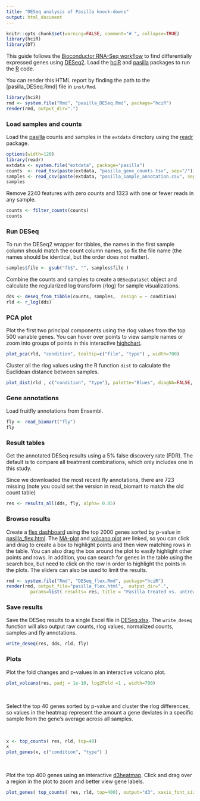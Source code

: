 ```yaml
---
title: "DESeq analysis of Pasilla knock-downs"
output: html_document
---
```


```r
knitr::opts_chunk$set(warning=FALSE, comment="# ", collapse=TRUE)
library(hciR)
library(DT)
```

This guide follows the [Bioconductor RNA-Seq workflow] to find differentially expressed
genes using [DESeq2].  Load the [hciR] and [pasilla] packages to run the [R] code.

You can render this HTML report by finding the path to the [pasilla_DESeq.Rmd] file in `inst/Rmd`.

```r
library(hciR)
rmd <- system.file("Rmd", "pasilla_DESeq.Rmd", package="hciR")
render(rmd, output_dir=".")
```


### Load samples and counts

Load the [pasilla] counts and samples in the `extdata` directory using the [readr] package.


```r
options(width=120)
library(readr)
extdata <- system.file("extdata", package="pasilla")
counts  <- read_tsv(paste(extdata, "pasilla_gene_counts.tsv", sep="/"))
samples <- read_csv(paste(extdata, "pasilla_sample_annotation.csv", sep="/"))
samples
```


Remove 2240 features with zero counts and 1323 with one or fewer reads in any sample.

```r
counts <- filter_counts(counts)
counts
```


### Run DESeq

To run the DESeq2 wrapper for tibbles, the names in the first sample column
 should match the count column names, so fix the file name
 (the names should be identical, but the order does not matter).

```r
samples$file <- gsub("fb$", "", samples$file )
```


Combine the counts and samples to create a `DESeqDataSet` object and calculate
the regularized log transform (rlog) for sample visualizations.

```r
dds <- deseq_from_tibble(counts, samples,  design = ~ condition)
rld <- r_log(dds)
```

### PCA plot

Plot the first two principal components using the rlog values from the top 500 variable genes.
You can hover over points to view sample names or zoom into groups of points in this interactive [highchart].

```r
plot_pca(rld, "condition", tooltip=c("file", "type") , width=700)
```

Cluster all the rlog values using the R function `dist` to calculate the Euclidean distance between samples.

```r
plot_dist(rld , c("condition", "type"), palette="Blues", diagNA=FALSE, reverse_pal=TRUE)
```

### Gene annotations

Load fruitfly annotations from Ensembl.

```r
fly <- read_biomart("fly")
fly
```

### Result tables

Get the annotated DESeq results using a 5% false discovery rate (FDR).  The default is to compare
all treatment combinations, which only includes one in this study.

Since we downloaded the most recent fly annotations, there are 723 missing (note you could set the version
in read_biomart to match the old count table)


```r
res <- results_all(dds, fly, alpha= 0.05)
```


### Browse results

Create a [flex dashboard] using the top 2000 genes sorted by p-value in
[pasilla_flex.html].   The [MA-plot] and [volcano plot] are linked, so you can
click and drag to create a box to highlight points and then view matching rows
in the table. You can also drag the box around the plot to easily highlight
other points and rows. In addition, you can search for genes in the table using
the search box, but need to click on the row in order to highlight the points in
the plots.  The sliders can also be used to limit the results.

```r
rmd <- system.file("Rmd", "DESeq_flex.Rmd", package="hciR")
render(rmd, output_file="pasilla_flex.html",  output_dir=".",
         params=list( results= res, title = "Pasilla treated vs. untreated", top= 2000 ))
```

### Save results

Save the DESeq results to a single Excel file in [DESeq.xlsx].  The `write_deseq` function will also
output raw counts, rlog values, normalized counts, samples and fly annotations.

```r
write_deseq(res, dds, rld, fly)
```



### Plots

Plot the fold changes and p-values in an interactive volcano plot.

```r
plot_volcano(res, padj = 1e-10, log2Fold =1 , width=700)
```

<br>

Select the top 40 genes sorted by p-value and cluster the rlog differences,
so values in the heatmap represent the amount a gene deviates in a specific sample
from the gene’s average across all samples.

<br>

```r
x <- top_counts( res, rld, top=40)
x
plot_genes(x, c("condition", "type") )
```
<br>


Plot the top 400 genes using an interactive [d3heatmap].  Click and drag over a
region in the plot to zoom and better view gene labels.

```r
plot_genes( top_counts( res, rld, top=400), output="d3", xaxis_font_size=12, show_grid=FALSE)
```

<br>
<br>


[readr]: http://readr.tidyverse.org/
[highchart]: http://jkunst.com/highcharter/index.html
[pasilla]: http://bioconductor.org/packages/release/data/experiment/html/pasilla.html
[R for Data Science]: http://r4ds.had.co.nz/
[R]: https://www.r-project.org
[Bioconductor RNA-Seq workflow]: http://www.bioconductor.org/help/workflows/rnaseqGene
[DESeq2]: http://www.bioconductor.org/packages/release/bioc/html/DESeq2.html
[hciR]: https://github.com/HuntsmanCancerInstitute/hciR
[pheatmap]: https://cran.r-project.org/web/packages/pheatmap/index.html
[d3heatmap]: http://www.htmlwidgets.org/showcase_d3heatmap.html

[flex dashboard]: http://rmarkdown.rstudio.com/flexdashboard/
[MA-plot]: https://en.wikipedia.org/wiki/MA_plot
[volcano plot]: https://en.wikipedia.org/wiki/Volcano_plot_(statistics)
[pasilla_flex.html]: https://huntsmancancerinstitute.github.io/hciR/pasilla_flex.html
[DESeq.xlsx]: https://huntsmancancerinstitute.github.io/hciR/DESeq.xlsx
[DESeq.Rmd]: https://github.com/HuntsmanCancerInstitute/hciR/blob/master/inst/Rmd/DESeq.Rmd
